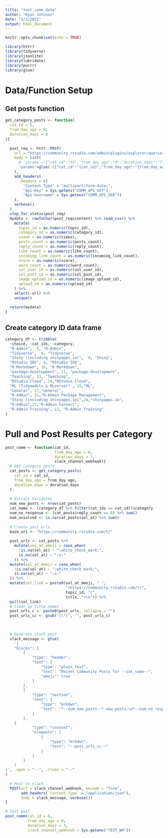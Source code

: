 ```yaml
---
title: "test_comm_data"
author: "Ryan Johnson"
date: "5/3/2021"
output: html_document
---
```


```r
knitr::opts_chunk$set(echo = TRUE)

library(httr)
library(tidyverse)
library(jsonlite)
library(lubridate)
library(purrr)
library(glue)
```


# Data/Function Setup

## Get posts function
```r
get_category_posts <- function(
  cat_id = 5,
  from_day_ago = 0,
  duration_days = 8
){
  
  post_req <- httr::POST(
    url = "https://community.rstudio.com/admin/plugins/explorer/queries/21/run.csv",
    body = list(
      # 'params'='{"cat_id":"10","from_day_ago":"0","duration_days":"7"}'
      'params'=glue('{{"cat_id":"{cat_id}","from_day_ago":"{from_day_ago}","duration_days":"{duration_days}"}}')
    ),
    add_headers(
      .headers = c(
        "Content-Type" = "multipart/form-data;",
        "Api-Key" = Sys.getenv("COMM_API_KEY"),
        "Api-Username" = Sys.getenv("COMM_API_USR"))
    ),
    verbose()
  )
  stop_for_status(post_req)
  mydata <- rawToChar(post_req$content) %>% read_csv() %>% 
    mutate(
      topic_id = as.numeric(topic_id),
      category_id = as.numeric(category_id),
      views = as.numeric(views),
      posts_count = as.numeric(posts_count),
      reply_count = as.numeric(reply_count),
      like_count = as.numeric(like_count),
      incoming_link_count = as.numeric(incoming_link_count),
      score = as.numeric(score),
      word_count = as.numeric(word_count),
      sol_user_id = as.numeric(sol_user_id),
      sol_post_id = as.numeric(sol_post_id),
      image_upload_id = as.numeric(image_upload_id),
      upload_id = as.numeric(upload_id)
    ) %>% 
    select(-url) %>% 
    unique()
  
  return(mydata)
}
```

## Create category ID data frame
```r
category_df <- tribble(
  ~choice, ~cat_ids, ~category,   
  "R-Admin",  5, "R-Admin",
  "Tidyverse",  6, "Tidyverse",
  "Shiny (including shinyapps.io)",  8, "Shiny",
  "RStudio IDE", 9, "RStudio IDE",
  "R Markdown", 10, "R Markdown",
  "package-development", 11, "package-development",
  "Teaching", 13, "Teaching",
  "RStudio Cloud", 14,"RStudio Cloud",
  "ML (Tidymodels & MLverse)" , 15,"ML",
  "General", 17,"General",
  "R-Admin", 21,"R-Admin Package Management",
  "Shiny (including shinyapps.io)",24,"shinyapps.io",
  "R-Admin",27,"R-Admin Connect",
  "R-Admin Training", 12, "R-Admin Training"
)
```


# Pull and Post Results per Category

```r
post_comm <- function(cat_id,
                      from_day_ago = 0,
                      duration_days = 7,
                      slack_channel_webhook){
  # Get category posts
  cat_posts <- get_category_posts(
    cat_id = cat_id,
    from_day_ago = from_day_ago,
    duration_days = duration_days
  )
  
  # Extract Variables
  num_new_posts <- nrow(cat_posts)
  cat_name <- (category_df %>% filter(cat_ids == cat_id))$category
  num_no_response <- (cat_posts$reply_count == 0) %>% sum()
  num_unsolved <- is.na(cat_posts$sol_at) %>% sum()
  
  # Create post urls
  base_url <- "https://community.rstudio.com/t/"
  
  post_urls <- cat_posts %>% 
    mutate(sol_at_emoji = case_when(
      !is.na(sol_at) ~ ":white_check_mark:",
      is.na(sol_at) ~ ":x:"
    )) %>% 
  mutate(sol_at_emoji = case_when(
    !is.na(sol_at) ~ ":white_check_mark:",
    is.na(sol_at) ~ ":x:"
  )) %>% 
  mutate(sol_link = paste0(sol_at_emoji, " ", 
                           "<https://community.rstudio.com/t/",
                           topic_id, "|",
                           title, ">\n")) %>% 
  pull(sol_link)
  # Clean up title names
  post_urls_c <- paste0(post_urls, collapse = "")
  post_urls_cc <- gsub('[\"]', '', post_urls_c)
  

  
  # Generate slack post
  slack_message <- glue(
    '{
	"blocks": [
		{
			"type": "header",
			"text": {
				"type": "plain_text",
				"text": "Recent Community Posts for --cat_name--",
				"emoji": true
			}
		},
		{
			"type": "section",
			"text": {
				"type": "mrkdwn",
				"text": "*--num_new_posts--* new posts.\n*--num_no_response--* had no responses.\n*--num_unsolved--* remain unsolved."
			}
		},
	{
			"type": "context",
			"elements": [
				{
					"type": "mrkdwn",
					"text": "--post_urls_cc--"
				}
			]
		}
	]
}', .open = "--", .close = "--"
)
  
  # Post to slack
  POST(url = slack_channel_webhook, encode = "form",
       add_headers(`Content-Type` = "application/json"), 
       body = slack_message, verbose())
}
```


```r
# Test post
post_comm(cat_id = 6,
          from_day_ago = 0, 
          duration_days = 3,
          slack_channel_webhook = Sys.getenv("TEST_WH"))

```



